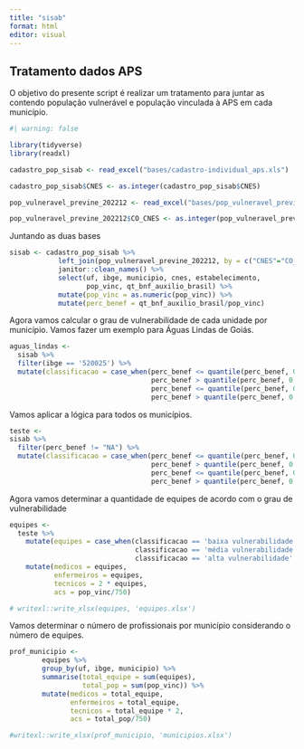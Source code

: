```yaml
---
title: "sisab"
format: html
editor: visual
---
```


## Tratamento dados APS

O objetivo do presente script é realizar um tratamento para juntar as contendo população vulnerável e população vinculada à APS em cada município. 

```r
#| warning: false

library(tidyverse)
library(readxl)

cadastro_pop_sisab <- read_excel("bases/cadastro-individual_aps.xls")

cadastro_pop_sisab$CNES <- as.integer(cadastro_pop_sisab$CNES)

pop_vulneravel_previne_202212 <- read_excel("bases/pop_vulneravel_previne_202212.xlsx")

pop_vulneravel_previne_202212$CO_CNES <- as.integer(pop_vulneravel_previne_202212$CO_CNES)

```


Juntando as duas bases 

```r

sisab <- cadastro_pop_sisab %>% 
            left_join(pop_vulneravel_previne_202212, by = c("CNES"="CO_CNES")) %>% 
            janitor::clean_names() %>% 
            select(uf, ibge, municipio, cnes, estabelecimento, 
                   pop_vinc, qt_bnf_auxilio_brasil) %>% 
            mutate(pop_vinc = as.numeric(pop_vinc)) %>% 
            mutate(perc_benef = qt_bnf_auxilio_brasil/pop_vinc)

```

Agora vamos calcular o grau de vulnerabilidade de cada unidade por município. Vamos fazer um exemplo para Águas Lindas de Goiás. 

```r

aguas_lindas <- 
  sisab %>% 
  filter(ibge == '520025') %>% 
  mutate(classificacao = case_when(perc_benef <= quantile(perc_benef, 0.33) ~ 'baixa vulnerabilidade',
                                   perc_benef > quantile(perc_benef, 0.33) & 
                                   perc_benef <= quantile(perc_benef, 0.66) ~ 'média vulnerabilidade',
                                   perc_benef > quantile(perc_benef, 0.66) ~ 'alta vulnerabilidade'))


```

Vamos aplicar a lógica para todos os municípios.  

```r
teste <- 
sisab %>% 
  filter(perc_benef != "NA") %>% 
  mutate(classificacao = case_when(perc_benef <= quantile(perc_benef, 0.33) ~ 'baixa vulnerabilidade',
                                   perc_benef > quantile(perc_benef, 0.33) & 
                                   perc_benef <= quantile(perc_benef, 0.66) ~ 'média vulnerabilidade',
                                   perc_benef > quantile(perc_benef, 0.66) ~ 'alta vulnerabilidade'), .by = c(uf, ibge, municipio))


```

Agora vamos determinar a quantidade de equipes de acordo com o grau de vulnerabilidade

```r

equipes <- 
  teste %>% 
    mutate(equipes = case_when(classificacao == 'baixa vulnerabilidade' ~ pop_vinc/3500, 
                               classificacao == 'média vulnerabilidade' ~ pop_vinc/2500,
                               classificacao == 'alta vulnerabilidade' ~ pop_vinc/2000)) %>% 
    mutate(medicos = equipes,
           enfermeiros = equipes,
           tecnicos = 2 * equipes,
           acs = pop_vinc/750)

# writexl::write_xlsx(equipes, 'equipes.xlsx')

```

Vamos determinar o número de profissionais por município considerando o número de equipes. 

```r

prof_municipio <- 
        equipes %>% 
        group_by(uf, ibge, municipio) %>% 
        summarise(total_equipe = sum(equipes),
                  total_pop = sum(pop_vinc)) %>% 
        mutate(medicos = total_equipe,
               enfermeiros = total_equipe,
               tecnicos = total_equipe * 2,
               acs = total_pop/750)

#writexl::write_xlsx(prof_municipio, 'municipios.xlsx')

```





